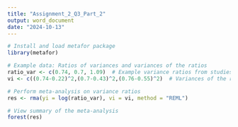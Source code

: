 ---
title: "Assignment_2_Q3_Part_2"
output: word_document
date: "2024-10-13"
---

```{r}

# Install and load metafor package
library(metafor)

# Example data: Ratios of variances and variances of the ratios
ratio_var <- c(0.74, 0.7, 1.09)  # Example variance ratios from studies
vi <- c((0.74-0.22)^2,(0.7-0.43)^2,(0.76-0.55)^2)  # Variances of the ratios

# Perform meta-analysis on variance ratios
res <- rma(yi = log(ratio_var), vi = vi, method = "REML")

# View summary of the meta-analysis
forest(res)


```




